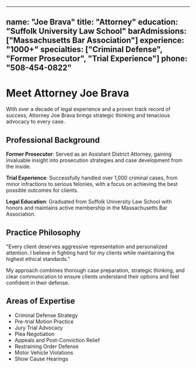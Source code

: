 
---
name: "Joe Brava"
title: "Attorney"
education: "Suffolk University Law School"
barAdmissions: ["Massachusetts Bar Association"]
experience: "1000+"
specialties: ["Criminal Defense", "Former Prosecutor", "Trial Experience"]
phone: "508-454-0822"
---

# Meet Attorney Joe Brava

With over a decade of legal experience and a proven track record of success, Attorney Joe Brava brings strategic thinking and tenacious advocacy to every case.

## Professional Background

**Former Prosecutor**: Served as an Assistant District Attorney, gaining invaluable insight into prosecution strategies and case development from the inside.

**Trial Experience**: Successfully handled over 1,000 criminal cases, from minor infractions to serious felonies, with a focus on achieving the best possible outcomes for clients.

**Legal Education**: Graduated from Suffolk University Law School with honors and maintains active membership in the Massachusetts Bar Association.

## Practice Philosophy

"Every client deserves aggressive representation and personalized attention. I believe in fighting hard for my clients while maintaining the highest ethical standards."

My approach combines thorough case preparation, strategic thinking, and clear communication to ensure clients understand their options and feel confident in their defense.

## Areas of Expertise

- Criminal Defense Strategy
- Pre-trial Motion Practice
- Jury Trial Advocacy
- Plea Negotiation
- Appeals and Post-Conviction Relief
- Restraining Order Defense
- Motor Vehicle Violations
- Show Cause Hearings
